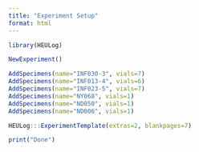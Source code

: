 ```yaml
---
title: "Experiment Setup"
format: html
---
```


```r
library(HEULog)
```

```r
NewExperiment()
```

```r
AddSpecimens(name="INF030-3", vials=7)
AddSpecimens(name="INF013-4", vials=6)
AddSpecimens(name="INF023-5", vials=7)
AddSpecimens(name="NY068", vials=1)
AddSpecimens(name="ND050", vials=1)
AddSpecimens(name="ND006", vials=1)
```

```r
HEULog:::ExperimentTemplate(extras=2, blankpages=7)
```

```r
print("Done")
```


